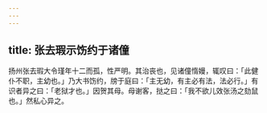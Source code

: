```yaml
---
---
---
```

title: 张去瑕示饬约于诸僮
---



扬州张去瑕大令瑾年十二而孤，性严明。其治丧也，见诸僮惰嫚，辄叹曰：「此健仆不职，主幼也。」乃大书饬约，牓于庭曰：「主无幼，有主必有法，法必行。」有识者异之曰：「老狱才也。」因贺其母。母谢客，挞之曰：「我不欲儿效张汤之劾鼠也。」然私心异之。